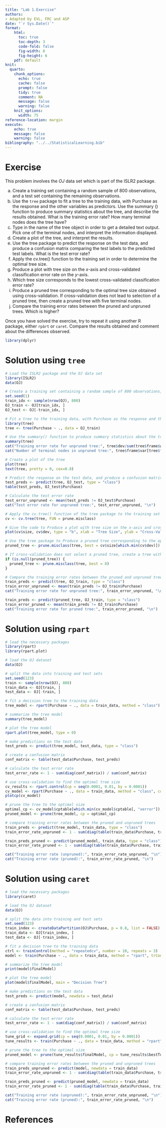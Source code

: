 ```yaml
---
title: "Lab 1.Exercise"
authors:
- Adapted by EVL, FRC and ASP
date: "`r Sys.Date()`"
format:
    html: 
      toc: true
      toc-depth: 3
      code-fold: false
      fig-width: 8
      fig-height: 6
    pdf: default
knit:
  quarto:
    chunk_options:
      echo: true
      cache: false
      prompt: false
      tidy: true
      comment: NA
      message: false
      warning: false
    knit_options:
      width: 75
reference-location: margin
execute:
    echo: true
    message: false
    warning: false
bibliography: "../../StatisticalLearning.bib"
---
```


# Exercise

This problem involves the $OJ$ data set which is part of the ISLR2 package.

(a) Create a training set containing a random sample of 800 observations, and a test set containing the remaining observations.
(b) Use the `tree` package to fit a tree to the training data, with Purchase as the response and the other variables as predictors. Use the summary () function to produce summary statistics about the tree, and describe the results obtained. What is the training error rate? How many terminal nodes does the tree have?
(c) Type in the name of the tree object in order to get a detailed text output. Pick one of the terminal nodes, and interpret the information displayed.
(d) Create a plot of the tree, and interpret the results.
(e) Use the tree package to predict the response on the test data, and produce a confusion matrix comparing the test labels to the predicted test labels. What is the test error rate?
(f) Apply the cv.tree() function to the training set in order to determine the optimal tree size.
(g) Produce a plot with tree size on the $x$-axis and cross-validated classification error rate on the $y$-axis.
(h) Which tree size corresponds to the lowest cross-validated classification error rate?
(i) Produce a pruned tree corresponding to the optimal tree size obtained using cross-validation. If cross-validation does not lead to selection of a pruned tree, then create a pruned tree with five terminal nodes.
(j) Compare the training error rates between the pruned and unpruned trees. Which is higher?

Once you have solved the exercise, try to repeat it using another R package, either `rpàrt` or `caret`. Compare the results obtained and comment about the differences observed.

```r
library(dplyr)
```


# Solution using `tree`

```r
# Load the ISLR2 package and the OJ data set
library(ISLR2)
data(OJ)

# Create a training set containing a random sample of 800 observations, and a test set containing the remaining observations
set.seed(1)
train_idx <- sample(nrow(OJ), 800)
OJ_train <- OJ[train_idx, ]
OJ_test <- OJ[-train_idx, ]

# Fit a tree to the training data, with Purchase as the response and the other variables as predictors
library(tree)
tree <- tree(Purchase ~ ., data = OJ_train)

# Use the summary() function to produce summary statistics about the tree, and describe the results obtained
summary(tree)
cat("Training error rate for unpruned tree:", tree$dev/sum(tree$frame$wt), "\n")
cat("Number of terminal nodes in unpruned tree:", tree$frame$var[tree$frame$var == "<leaf>"] %>% length, "\n")

# Create a plot of the tree
plot(tree)
text(tree, pretty = 0, cex=0.8)

# Predict the response on the test data, and produce a confusion matrix comparing the test labels to the predicted test labels
test_preds <- predict(tree, OJ_test, type = "class")
table(test_preds, OJ_test$Purchase)

# Calculate the test error rate
test_error_unpruned <- mean(test_preds != OJ_test$Purchase)
cat("Test error rate for unpruned tree:", test_error_unpruned, "\n")

# Apply the cv.tree() function of the tree package to the training set in order to determine the optimal tree size
cv <- cv.tree(tree, FUN = prune.misclass)

# Give the code to Produce a plot with tree size on the x-axis and cross-validated classification error rate on the y-axis
plot(cv$size, cv$dev, type = "b", xlab = "Tree Size", ylab = "Cross-Validated Error Rate")

# Use the tree package to Produce a pruned tree corresponding to the optimal tree size obtained using cross-validation
pruned_tree <- prune.misclass(tree, best = cv$size[which.min(cv$dev)])

# If cross-validation does not select a pruned tree, create a tree with five terminal nodes
if (is.null(pruned_tree)) {
  pruned_tree <- prune.misclass(tree, best = 8)
}

# Compare the training error rates between the pruned and unpruned trees
train_preds <- predict(tree, OJ_train, type = "class")
train_error_unpruned <- mean(train_preds != OJ_train$Purchase)
cat("Training error rate for unpruned tree:", train_error_unpruned, "\n")

train_preds <- predict(pruned_tree, OJ_train, type = "class")
train_error_pruned <- mean(train_preds != OJ_train$Purchase)
cat("Training error rate for pruned tree:", train_error_pruned, "\n")


```


# Solution using `rpart`


```r
# load the necessary packages
library(rpart)
library(rpart.plot)

# load the OJ dataset
data(OJ)

# split the data into training and test sets
set.seed(123)
train <- sample(nrow(OJ), 800)
train_data <- OJ[train, ]
test_data <- OJ[-train, ]

# fit a decision tree to the training data
tree_model <- rpart(Purchase ~ ., data = train_data, method = "class")

# summarize the tree model
summary(tree_model)

# plot the tree model
rpart.plot(tree_model, type = 0)

# make predictions on the test data
test_preds <- predict(tree_model, test_data, type = "class")

# create a confusion matrix
conf_matrix <- table(test_data$Purchase, test_preds)

# calculate the test error rate
test_error_rate <- 1 - sum(diag(conf_matrix)) / sum(conf_matrix)

# use cross-validation to find the optimal tree size
cv_results <- rpart.control(cp = seq(0.0001, 0.01, by = 0.0001))
cv_model <- rpart(Purchase ~ ., data = train_data, method = "class", control = cv_results)
plotcp(cv_model)

# prune the tree to the optimal size
optimal_cp <- cv_model$cptable[which.min(cv_model$cptable[, "xerror"]), "CP"]
pruned_model <- prune(tree_model, cp = optimal_cp)

# compare training error rates between the pruned and unpruned trees
train_preds <- predict(tree_model, train_data, type = "class")
train_error_rate_unpruned <- 1 - sum(diag(table(train_data$Purchase, train_preds))) / nrow(train_data)

train_preds_pruned <- predict(pruned_model, train_data, type = "class")
train_error_rate_pruned <- 1 - sum(diag(table(train_data$Purchase, train_preds_pruned))) / nrow(train_data)

cat("Training error rate (unpruned):", train_error_rate_unpruned, "\n")
cat("Training error rate (pruned):", train_error_rate_pruned, "\n")

```


# Solution using `caret`

```r
# load the necessary packages
library(caret)

# load the OJ dataset
data(OJ)

# split the data into training and test sets
set.seed(123)
train_index <- createDataPartition(OJ$Purchase, p = 0.8, list = FALSE)
train_data <- OJ[train_index, ]
test_data <- OJ[-train_index, ]

# fit a decision tree to the training data
ctrl <- trainControl(method = "repeatedcv", number = 10, repeats = 3)
model <- train(Purchase ~ ., data = train_data, method = "rpart", trControl = ctrl)

# summarize the tree model
print(model$finalModel)

# plot the tree model
plot(model$finalModel, main = "Decision Tree")

# make predictions on the test data
test_preds <- predict(model, newdata = test_data)

# create a confusion matrix
conf_matrix <- table(test_data$Purchase, test_preds)

# calculate the test error rate
test_error_rate <- 1 - sum(diag(conf_matrix)) / sum(conf_matrix)

# use cross-validation to find the optimal tree size
tune_grid <- expand.grid(cp = seq(0.0001, 0.01, by = 0.0001))
tune_results <- train(Purchase ~ ., data = train_data, method = "rpart", trControl = ctrl, tuneGrid = tune_grid)

# prune the tree to the optimal size
pruned_model <- prune(tune_results$finalModel, cp = tune_results$bestTune$cp)

# compare training error rates between the pruned and unpruned trees
train_preds_unpruned <- predict(model, newdata = train_data)
train_error_rate_unpruned <- 1 - sum(diag(table(train_data$Purchase, train_preds_unpruned))) / nrow(train_data)

train_preds_pruned <- predict(pruned_model, newdata = train_data)
train_error_rate_pruned <- 1 - sum(diag(table(train_data$Purchase, train_preds_pruned))) / nrow(train_data)

cat("Training error rate (unpruned):", train_error_rate_unpruned, "\n")
cat("Training error rate (pruned):", train_error_rate_pruned, "\n")

```

# References




